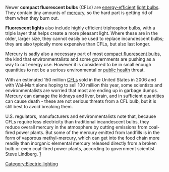 Newer '''compact fluorescent bulbs''' (CFLs) are [[energy-efficient]] [[electric lighting|light bulbs]]. They contain tiny amounts of [[mercury]], so the hard part is getting rid of them when they burn out.

'''Fluorescent lights''' also include highly efficient triphosphor bulbs, with a triple layer that helps create a more pleasant light. Where these are in the older, larger size, they cannot easily be used to replace incandescent bulbs; they are also typically more expensive than CFLs, but also last longer.{{fact}} 

Mercury is sadly also a necessary part of most [[compact fluorescent bulbs]], the kind that environmentalists and some governments are pushing as a way to cut energy use. However it is considered to be in small enough quantities to not be a serious environmental or [[public health]] threat.

With an estimated 150 million [[CFL]]s sold in the United States in 2006 and with Wal-Mart alone hoping to sell 100 million this year, some scientists and environmentalists are worried that most are ending up in garbage dumps. Mercury can damage the kidneys and liver, brain, and in sufficient quantities can cause death - these are not serious threats from a CFL bulb, but it is still best to avoid breaking them.

U.S. regulators, manufacturers and environmentalists note that, because CFLs require less electricity than traditional incandescent bulbs, they reduce overall mercury in the atmosphere by cutting emissions from coal-fired power plants. But some of the mercury emitted from landfills is in the form of vaporous methyl-mercury, which can get into the food chain more readily than inorganic elemental mercury released directly from a broken bulb or even coal-fired power plants, according to government scientist Steve Lindberg. [http://go.sosd.com/servlet/nrp?cmd=sty&cid=RIM&pgn=1&ino=1051203&cat=Science&lno=1]

[[Category:Electric lighting]]